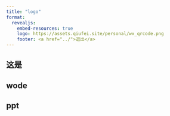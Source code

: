 ```yaml
---
title: "logo"
format:
  revealjs:
    embed-resources: true
    logo: https://assets.qiufei.site/personal/wx_qrcode.png
    footer: <a href="../">退出</a>
---
```


## 这是


## wode

## ppt

